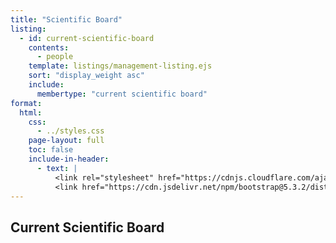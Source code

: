 ```yaml
---
title: "Scientific Board"
listing:
  - id: current-scientific-board
    contents: 
      - people
    template: listings/management-listing.ejs
    sort: "display_weight asc"
    include: 
      membertype: "current scientific board"
format: 
  html:
    css: 
      - ../styles.css
    page-layout: full
    toc: false
    include-in-header: 
      - text: |
          <link rel="stylesheet" href="https://cdnjs.cloudflare.com/ajax/libs/font-awesome/6.7.2/css/all.min.css">
          <link href="https://cdn.jsdelivr.net/npm/bootstrap@5.3.2/dist/css/bootstrap.min.css" rel="stylesheet">
---
```


## Current Scientific Board

::: {#current-scientific-board}
:::